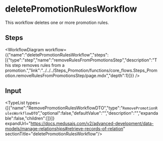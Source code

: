 
# deletePromotionRulesWorkflow

This workflow deletes one or more promotion rules.

## Steps

<WorkflowDiagram workflow={{"name":"deletePromotionRulesWorkflow","steps":[{"type":"step","name":"removeRulesFromPromotionsStep","description":"This step removes rules from a promotion.","link":"../../../Steps_Promotion/functions/core_flows.Steps_Promotion.removeRulesFromPromotionsStep/page.mdx","depth":1}]}} />

## Input

<TypeList types={[{"name":"RemovePromotionRulesWorkflowDTO","type":"`RemovePromotionRulesWorkflowDTO`","optional":false,"defaultValue":"","description":"","expandable":false,"children":[]}]} expandUrl="https://docs.medusajs.com/v2/advanced-development/data-models/manage-relationships#retrieve-records-of-relation" sectionTitle="deletePromotionRulesWorkflow"/>
